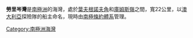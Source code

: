 {{unreferenced|time=2013-10-27T08:39:46+00:00}}
{{coord|69|7|S|156|50|E|source:GNIS|display=title}}

'''勞里岑灣'''是[[南極洲|南極洲]]的海灣，處於[[葉夫根諾夫角|葉夫根諾夫角]]和[[庫姆斯嶺|庫姆斯嶺]]之間，寬22公里，以[[澳大利亞|澳大利亞]]探險隊的船主命名，現時由[[南極條約體系|南極條約體系]]管理。

{{Antarctica-geo-stub}}
[[Category:南極洲海灣|Category:南極洲海灣]]